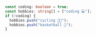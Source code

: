```typescript
const coding: boolean = true;
const hobbies: string[] = ["coding 💻"];
if (!coding) {
  hobbies.push("cycling 🚴🏽");
  hobbies.push("basketball 🏀");
}
```
